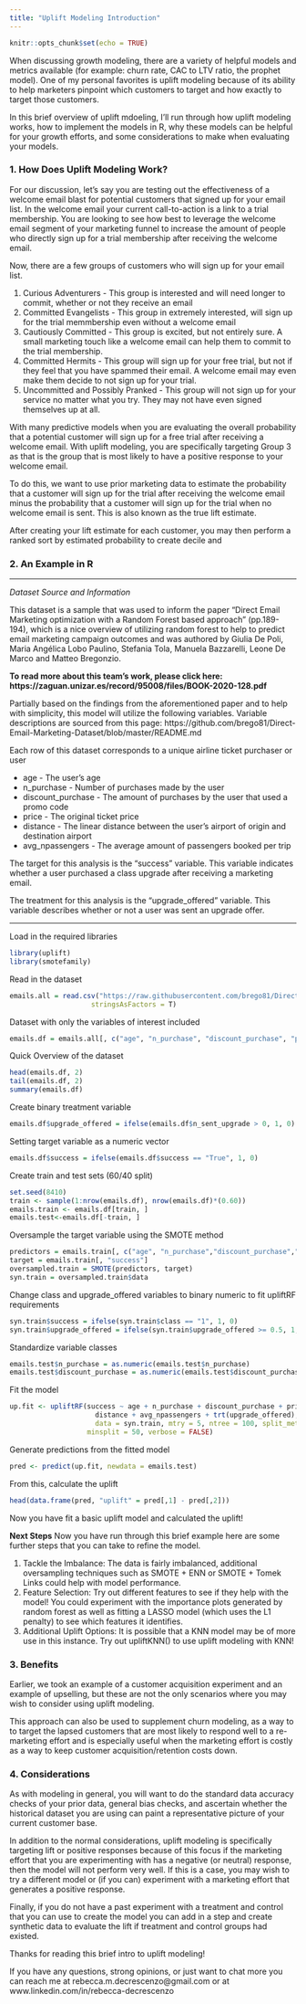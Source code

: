 ```yaml
---
title: "Uplift Modeling Introduction"
---
```


```r
knitr::opts_chunk$set(echo = TRUE)
```


When discussing growth modeling, there are a variety of helpful models and metrics available (for example: churn rate, CAC to LTV ratio, the prophet model). One of my personal favorites is uplift modeling because of its ability to help marketers pinpoint which customers to target and how exactly to target those customers. 

In this brief overview of uplift mdoeling, I'll run through how uplift modeling works, how to implement the models in R, why these models can be helpful for your growth efforts, and some considerations to make when evaluating your models. 

### 1. How Does Uplift Modeling Work?

For our discussion, let's say you are testing out the effectiveness of a welcome email blast for potential customers that signed up for your email list. In the welcome email your current call-to-action is a link to a trial membership. You are looking to see how best to leverage the welcome email segment of your marketing funnel to increase the amount of people who directly sign up for a trial membership after receiving the welcome email. 

Now, there are a few groups of customers who will sign up for your email list. 
  
  1. Curious Adventurers - This group is interested and will need longer to commit, whether or not they receive an email
  2. Committed Evangelists - This group in extremely interested, will sign up for the trial memmbership even without a welcome email 
  3. Cautiously Committed - This group is excited, but not entirely sure. A small marketing touch like a welcome email can help them to commit to the trial membership.
  4. Committed Hermits - This group will sign up for your free trial, but not if they feel that you have spammed their email. A welcome email may even make them decide to not sign up for your trial. 
  5. Uncommitted and Possibly Pranked - This group will not sign up for your service no matter what you try. They may not have even signed themselves up at all. 


With many predictive models when you are evaluating the overall probability that a potential customer will sign up for a free trial after receiving a welcome email. With uplift modeling, you are specifically targeting Group 3 as that is the group that is most likely to have a positive response to your welcome email. 

To do this, we want to use prior marketing data to estimate the probability that a customer will sign up for the trial after receiving the welcome email minus the probability that a customer will sign up for the trial when no welcome email is sent. This is also known as the true lift estimate. 

After creating your lift estimate for each customer, you may then perform a ranked sort by estimated probability to create decile and 



### 2. An Example in R

***

*Dataset Source and Information*

This dataset is a sample that was used to inform the paper "Direct Email Marketing optimization with a Random Forest based approach" (pp.189-194), which is a nice overview of utilizing random forest to help to predict email marketing campaign outcomes and was authored by Giulia De Poli, Maria Angélica Lobo Paulino, Stefania Tola, Manuela Bazzarelli, Leone De Marco and Matteo Bregonzio.

**To read more about this team's work, please click here: https://zaguan.unizar.es/record/95008/files/BOOK-2020-128.pdf**

Partially based on the findings from the aforementioned paper and to help with simplicity, this model will utilize the following variables. Variable descriptions are sourced from this page: https://github.com/brego81/Direct-Email-Marketing-Dataset/blob/master/README.md

Each row of this dataset corresponds to a unique airline ticket purchaser or user

  * age - The user's age
  * n_purchase - Number of purchases made by the user
  * discount_purchase - The amount of purchases by the user that used a promo code
  * price - The original ticket price
  * distance - The linear distance between the user's airport of origin and destination airport
  * avg_npassengers - The average amount of passengers booked per trip
  
The target for this analysis is the "success" variable. This variable indicates whether a user purchased a class upgrade after receiving a marketing email. 

The treatment for this analysis is the "upgrade_offered" variable. This variable describes whether or not a user was sent an upgrade offer. 

***

Load in the required libraries

```r
library(uplift)
library(smotefamily)
```


Read in the dataset

```r
emails.all = read.csv("https://raw.githubusercontent.com/brego81/Direct-Email-Marketing-Dataset/master/direct_email_marketing_database.csv", 
                    stringsAsFactors = T)
```

Dataset with only the variables of interest included

```r
emails.df = emails.all[, c("age", "n_purchase", "discount_purchase", "price", "distance", "avg_npassengers", "n_sent_upgrade", "success")]
```


Quick Overview of the dataset

```r
head(emails.df, 2)
tail(emails.df, 2)
summary(emails.df)
```

Create binary treatment variable

```r
emails.df$upgrade_offered = ifelse(emails.df$n_sent_upgrade > 0, 1, 0)
```

Setting target variable as a numeric vector

```r
emails.df$success = ifelse(emails.df$success == "True", 1, 0)
```


Create train and test sets (60/40 split)

```r
set.seed(8410)
train <- sample(1:nrow(emails.df), nrow(emails.df)*(0.60))
emails.train <- emails.df[train, ]
emails.test<-emails.df[-train, ]
```

Oversample the target variable using the SMOTE method

```r
predictors = emails.train[, c("age", "n_purchase","discount_purchase","price","distance", "avg_npassengers", "upgrade_offered")]
target = emails.train[, "success"]
oversampled.train = SMOTE(predictors, target)
syn.train = oversampled.train$data
```

Change class and upgrade_offered variables to binary numeric to fit upliftRF requirements
```r
syn.train$success = ifelse(syn.train$class == "1", 1, 0)
syn.train$upgrade_offered = ifelse(syn.train$upgrade_offered >= 0.5, 1, 0)
```

Standardize variable classes
```r
emails.test$n_purchase = as.numeric(emails.test$n_purchase)
emails.test$discount_purchase = as.numeric(emails.test$discount_purchase)
```


Fit the model

```r
up.fit <- upliftRF(success ~ age + n_purchase + discount_purchase + price + 
                     distance + avg_npassengers + trt(upgrade_offered), 
                     data = syn.train, mtry = 5, ntree = 100, split_method = "KL",
                   minsplit = 50, verbose = FALSE)
```

Generate predictions from the fitted model

```r
pred <- predict(up.fit, newdata = emails.test)
```

From this, calculate the uplift
```r
head(data.frame(pred, "uplift" = pred[,1] - pred[,2]))
```

Now you have fit a basic uplift model and calculated the uplift!

**Next Steps** 
Now you have run through this brief example here are some further steps that you can take to refine the model. 

  1. Tackle the Imbalance: The data is fairly imbalanced, additional oversampling techniques such as SMOTE + ENN or SMOTE + Tomek Links could help with model performance. 
  2. Feature Selection: Try out different features to see if they help with the model! You could experiment with the importance plots generated by random forest as well as fitting a LASSO model (which uses the L1 penalty) to see which features it identifies. 
  3. Additional Uplift Options: It is possible that a KNN model may be of more use in this instance. Try out upliftKNN() to use uplift modeling with KNN!

### 3. Benefits

Earlier, we took an example of a customer acquisition experiment and an example of upselling, but these are not the only scenarios where you may wish to consider using uplift modeling. 

This approach can also be used to supplement churn modeling, as a way to to target the lapsed customers that are most likely to respond well to a re-marketing effort and is especially useful when the marketing effort is costly as a way to keep customer acquisition/retention costs down. 

### 4. Considerations

As with modeling in general, you will want to do the standard data accuracy checks of your prior data, general bias checks, and ascertain whether the historical dataset you are using can paint a representative picture of your current customer base. 

In addition to the normal considerations, uplift modeling is specifically targeting lift or positive responses because of this focus if the marketing effort that you are experimenting with has a negative (or neutral) response, then the model will not perform very well. If this is a case, you may wish to try a different model or (if you can) experiment with a marketing effort that generates a positive response. 

Finally, if you do not have a past experiment with a treatment and control that you can use to create the model you can add in a step and create synthetic data to evaluate the lift if treatment and control groups had existed. 

Thanks for reading this brief intro to uplift modeling! 

If you have any questions, strong opinions, or just want to chat more you can reach me at rebecca.m.decrescenzo@gmail.com or at www.linkedin.com/in/rebecca-decrescenzo

